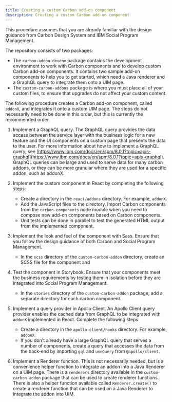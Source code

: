 ```yaml
---
title: Creating a custom Carbon add-on component
description: Creating a custom Carbon add-on component
---
```


This procedure assumes that you are already familiar with the design guidance from Carbon Design System and IBM Social Program Management.

The repository consists of two packages: 

- The `carbon-addon-devenv` package contains the development environment to work with Carbon components and 
to develop custom Carbon add-on components.
It contains two sample add-on components to help you to get started, which need a Java renderer and a GraphQL query to integrate them onto a UIM page.
- The `custom-carbon-addons` package is where you must place all of your custom files, to ensure that upgrades do not affect your custom content.

The following procedure creates a Carbon add-on component, called `addonX`, and integrates it onto a custom UIM page. The steps do not necessarily need to be done in this order, but this is currently the recommended order.

1. Implement a GraphQL query.
   The GraphQL query provides the data access between the service layer with the business logic for a new feature and the UI components on a custom page that presents the data to the user.
   For more information about how to implement a GraphQL query, see [https://www.ibm.com/docs/en/spm/8.0.1?topic=apis-graphql](https://www.ibm.com/docs/en/spm/8.0.1?topic=apis-graphql).
   GraphQL queries can be large and used to serve data for many carbon addons, or they can be more granular where they are used for a 
   specific addon, such as addonX.

2. Implement the custom component in React by completing the following steps:

    - Create a directory in the `react/addons` directory. For example, `addonX`.
    - Add the JavaScript files to the directory. Import Carbon components from the `carbon-components` node module 
      when you need to compose new add-on components based on Carbon components.
    - Unit tests can be done in parallel to test the generated HTML output from the implemented component.

3. Implement the look and feel of the component with Sass. Ensure that you follow the design guidance of 
   both Carbon and Social Program Management.

    - In the `scss` directory of the `custom-carbon-addon` directory, create an SCSS file for the component and 

4. Test the component in Storybook.
    Ensure that your components meet the business requirements by testing them in isolation before they are integrated into Social Program Management.
    - In the `stories` directory of the `custom-carbon-addon` package, add a separate directory for each carbon component.

5. Implement a query provider in Apollo Client.
    An Apollo Client query provider enables the cached data from GraphQL to be integrated with `addonX` implemented in React.
    Complete the following steps:
    - Create a directory in the `apollo-client/hooks` directory. For example, `addonX`.
    - If you don't already have a large GraphQL query that serves a number of components, create a query that 
      accesses the data from the back-end by importing `gql` and `useQuery` from `@apollo/client`.

6. Implement a Renderer function.
    This is not necessarily needed, but is a convenience helper function to integrate an addon into a Java Renderer on a UIM page.
    There is a `renderers` directory available in the `custom-carbon-addon` package that can be used to create renderer functions.
    There is also a helper function available called `Renderer.create()` to create a renderer function that can be used 
    on a Java Renderer to integrate the addon into UIM.
